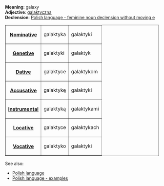 '''Meaning''': galaxy<br>
'''Adjective''': [[Polish word - galaktyczna|galaktyczna]]<br>
'''Declension''': [[Polish language - feminine noun declension without moving e|Polish language - feminine noun declension without moving e]]<br>
<table border=1><tr><th>[[Polish language - nominative|Nominative]]<td>galaktyka<td>galaktyki</tr>
<tr><th>[[Polish language - genetive|Genetive]]<td>galaktyki<td>galaktyk</tr>
<tr><th>[[Polish language - dative|Dative]]<td>galaktyce<td>galaktykom</tr>
<tr><th>[[Polish language - accusative|Accusative]]<td>galaktykę<td>galaktyki</tr>
<tr><th>[[Polish language - instrumental|Instrumental]]<td>galaktyką<td>galaktykami</tr>
<tr><th>[[Polish language - locative|Locative]]<td>galaktyce<td>galaktykach</tr>
<tr><th>[[Polish language - vocative|Vocative]]<td>galaktyko<td>galaktyki</tr>
</table>See also:
* [[Polish language]]
* [[Polish language - examples]]